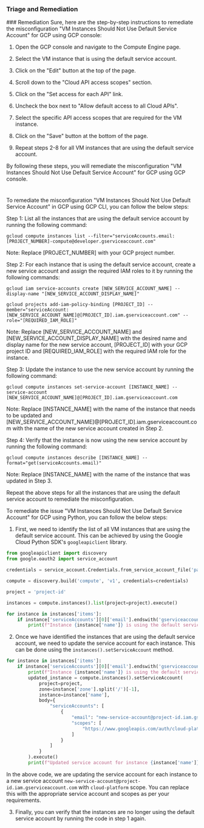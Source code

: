 
### Triage and Remediation
<Tabs>
<Tab title='Remediation'>
### Remediation

<AccordionGroup>
<Accordion title='Using Console' defaultOpen='true'>
Sure, here are the step-by-step instructions to remediate the misconfiguration "VM Instances Should Not Use Default Service Account" for GCP using GCP console:

1. Open the GCP console and navigate to the Compute Engine page.

2. Select the VM instance that is using the default service account.

3. Click on the "Edit" button at the top of the page.

4. Scroll down to the "Cloud API access scopes" section.

5. Click on the "Set access for each API" link.

6. Uncheck the box next to "Allow default access to all Cloud APIs".

7. Select the specific API access scopes that are required for the VM instance.

8. Click on the "Save" button at the bottom of the page.

9. Repeat steps 2-8 for all VM instances that are using the default service account.

By following these steps, you will remediate the misconfiguration "VM Instances Should Not Use Default Service Account" for GCP using GCP console.

#
</Accordion>

<Accordion title='Using CLI'>
To remediate the misconfiguration "VM Instances Should Not Use Default Service Account" in GCP using GCP CLI, you can follow the below steps:

Step 1: List all the instances that are using the default service account by running the following command:

```
gcloud compute instances list --filter="serviceAccounts.email:[PROJECT_NUMBER]-compute@developer.gserviceaccount.com"
```

Note: Replace [PROJECT_NUMBER] with your GCP project number.

Step 2: For each instance that is using the default service account, create a new service account and assign the required IAM roles to it by running the following commands:

```
gcloud iam service-accounts create [NEW_SERVICE_ACCOUNT_NAME] --display-name "[NEW_SERVICE_ACCOUNT_DISPLAY_NAME]"

gcloud projects add-iam-policy-binding [PROJECT_ID] --member="serviceAccount:[NEW_SERVICE_ACCOUNT_NAME]@[PROJECT_ID].iam.gserviceaccount.com" --role="[REQUIRED_IAM_ROLE]"
```

Note: Replace [NEW_SERVICE_ACCOUNT_NAME] and [NEW_SERVICE_ACCOUNT_DISPLAY_NAME] with the desired name and display name for the new service account, [PROJECT_ID] with your GCP project ID and [REQUIRED_IAM_ROLE] with the required IAM role for the instance.

Step 3: Update the instance to use the new service account by running the following command:

```
gcloud compute instances set-service-account [INSTANCE_NAME] --service-account [NEW_SERVICE_ACCOUNT_NAME]@[PROJECT_ID].iam.gserviceaccount.com
```

Note: Replace [INSTANCE_NAME] with the name of the instance that needs to be updated and [NEW_SERVICE_ACCOUNT_NAME]@[PROJECT_ID].iam.gserviceaccount.com with the name of the new service account created in Step 2.

Step 4: Verify that the instance is now using the new service account by running the following command:

```
gcloud compute instances describe [INSTANCE_NAME] --format="get(serviceAccounts.email)"
```

Note: Replace [INSTANCE_NAME] with the name of the instance that was updated in Step 3.

Repeat the above steps for all the instances that are using the default service account to remediate the misconfiguration.
</Accordion>

<Accordion title='Using Python'>
To remediate the issue "VM Instances Should Not Use Default Service Account" for GCP using Python, you can follow the below steps:

1. First, we need to identify the list of all VM instances that are using the default service account. This can be achieved by using the Google Cloud Python SDK's `googleapiclient` library.

```python
from googleapiclient import discovery
from google.oauth2 import service_account

credentials = service_account.Credentials.from_service_account_file('path/to/credentials.json')

compute = discovery.build('compute', 'v1', credentials=credentials)

project = 'project-id'

instances = compute.instances().list(project=project).execute()

for instance in instances['items']:
    if instance['serviceAccounts'][0]['email'].endswith('gserviceaccount.com'):
        print(f"Instance {instance['name']} is using the default service account.")
```

2. Once we have identified the instances that are using the default service account, we need to update the service account for each instance. This can be done using the `instances().setServiceAccount` method.

```python
for instance in instances['items']:
    if instance['serviceAccounts'][0]['email'].endswith('gserviceaccount.com'):
        print(f"Instance {instance['name']} is using the default service account.")
        updated_instance = compute.instances().setServiceAccount(
            project=project,
            zone=instance['zone'].split('/')[-1],
            instance=instance['name'],
            body={
                "serviceAccounts": [
                    {
                        "email": "new-service-account@project-id.iam.gserviceaccount.com",
                        "scopes": [
                            "https://www.googleapis.com/auth/cloud-platform"
                        ]
                    }
                ]
            }
        ).execute()
        print(f"Updated service account for instance {instance['name']} to new-service-account@project-id.iam.gserviceaccount.com.")
```

In the above code, we are updating the service account for each instance to a new service account `new-service-account@project-id.iam.gserviceaccount.com` with `cloud-platform` scope. You can replace this with the appropriate service account and scopes as per your requirements.

3. Finally, you can verify that the instances are no longer using the default service account by running the code in step 1 again.
</Accordion>

</AccordionGroup>
</Tab>
</Tabs>
